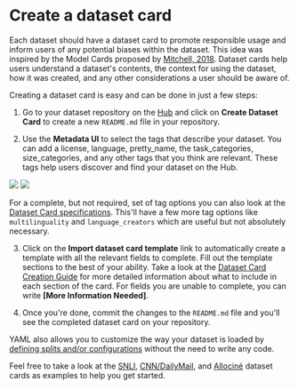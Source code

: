 # Create a dataset card

Each dataset should have a dataset card to promote responsible usage and inform users of any potential biases within the dataset.
This idea was inspired by the Model Cards proposed by [Mitchell, 2018](https://arxiv.org/abs/1810.03993).
Dataset cards help users understand a dataset's contents, the context for using the dataset, how it was created, and any other considerations a user should be aware of.

Creating a dataset card is easy and can be done in just a few steps:

1. Go to your dataset repository on the [Hub](https://hf.co/new-dataset) and click on **Create Dataset Card** to create a new `README.md` file in your repository.

2. Use the **Metadata UI** to select the tags that describe your dataset. You can add a license, language, pretty_name, the task_categories, size_categories, and any other tags that you think are relevant. These tags help users discover and find your dataset on the Hub.

<div class="flex justify-center">
    <img class="block dark:hidden" src="https://huggingface.co/datasets/huggingface/documentation-images/resolve/main/hub/datasets-metadata-ui.png"/>
    <img class="hidden dark:block" src="https://huggingface.co/datasets/huggingface/documentation-images/resolve/main/hub/datasets-metadata-ui-dark.png"/>
</div>

  <Tip>

  For a complete, but not required, set of tag options you can also look at the [Dataset Card specifications](https://github.com/huggingface/hub-docs/blob/main/datasetcard.md?plain=1). This'll have a few more tag options like `multilinguality` and `language_creators` which are useful but not absolutely necessary.

  </Tip>

3. Click on the **Import dataset card template** link to automatically create a template with all the relevant fields to complete. Fill out the template sections to the best of your ability. Take a look at the [Dataset Card Creation Guide](https://github.com/huggingface/datasets/blob/main/templates/README_guide.md) for more detailed information about what to include in each section of the card. For fields you are unable to complete, you can write **[More Information Needed]**.

4. Once you're done, commit the changes to the `README.md` file and you'll see the completed dataset card on your repository.

YAML also allows you to customize the way your dataset is loaded by [defining splits and/or configurations](./repository_structure#define-your-splits-and-subsets-in-yaml) without the need to write any code.

Feel free to take a look at the [SNLI](https://huggingface.co/datasets/snli), [CNN/DailyMail](https://huggingface.co/datasets/cnn_dailymail), and [Allociné](https://huggingface.co/datasets/allocine) dataset cards as examples to help you get started.
